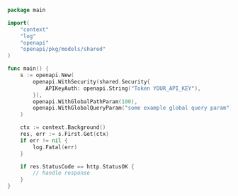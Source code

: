 ```go showLineNumbers copy filename="Group First Get usage example"
package main

import(
	"context"
	"log"
	"openapi"
	"openapi/pkg/models/shared"
)

func main() {
    s := openapi.New(
        openapi.WithSecurity(shared.Security{
            APIKeyAuth: openapi.String("Token YOUR_API_KEY"),
        }),
        openapi.WithGlobalPathParam(100),
        openapi.WithGlobalQueryParam("some example global query param"),
    )

    ctx := context.Background()
    res, err := s.First.Get(ctx)
    if err != nil {
        log.Fatal(err)
    }

    if res.StatusCode == http.StatusOK {
        // handle response
    }
}
```

